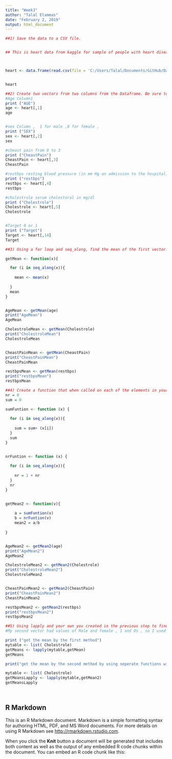 ```yaml
---
title: "Week3"
author: "Talal Elammas"
date: "February 2, 2019"
output: html_document
---
```




```r
##1) Save the data to a CSV file. 


## This is heart data from kaggle for sample of people with heart disease include some medical informations from Clevland Research Center database, can be found on kaggle https://www.kaggle.com/ronitf/heart-disease-uci/version/1



heart <- data.frame(read.csv(file = 'C:/Users/Talal/Documents/GitHub/Data_Visualization/heart.csv'))


heart


```

```r
##2) Create two vectors from two columns from the Dataframe. Be sure to name these appropriately. 
#Age Column1
print ("AGE")
age <- heart[,1]
age


#sex Column ,  1 for male ,0 for female ,
print ("SEX")
sex <- heart[,2]
sex

#cheast pain from 0 to 3 
print ("CheastPain")
CheastPain <- heart[,3]
CheastPain

#restbps resting blood pressure (in mm Hg on admission to the hospital)
print ("restbps")
restbps <- heart[,4]
restbps

#cholestrole serum cholestoral in mg/dl
print ("Cholestrole")
Cholestrole <- heart[,5]
Cholestrole


#Target 0 or 1 
print ("Target")
Target <- heart[,14]
Target


```



```r
##3) Using a for loop and seq_along, find the mean of the first vector. Store the mean in an appropriate variable.

getMean <- function(x){

  for (i in seq_along(x)){
    
    mean <- mean(x)
    
  }
  mean
}


AgeMean <- getMean(age)
print("AgeMean")
AgeMean 

CholestroleMean <- getMean(Cholestrole)
print("CholestroleMean")
CholestroleMean 


CheastPainMean <- getMean(CheastPain)
print("CheastPainMean")
CheastPainMean 

restbpsMean <- getMean(restbps)
print("restbpsMean")
restbpsMean

```


```r
##4) Create a function that when called on each of the elements in your vector, finds the mean. Hint, you will use scoping rules to accumulate two global environment variables.
nr = 0
sum = 0

sumFuntion <- function (x) {
  
  for (i in seq_along(x)){
    
    sum = sum+ (x[i])
  }
  sum
}


nrFuntion <- function (x) {
  
  for (i in seq_along(x)){
    
    nr = 1 + nr
  }
  nr
}


getMean2 <- function(v){
      
    a = sumFuntion(v)
    b = nrFuntion(v)
    mean2 = a/b
  
}


AgeMean2 <- getMean2(age)
print("AgeMean2")
AgeMean2 

CholestroleMean2 <- getMean2(Cholestrole)
print("CholestroleMean2")
CholestroleMean2 


CheastPainMean2 <- getMean2(CheastPain)
print("CheastPainMean2")
CheastPainMean2 

restbpsMean2 <- getMean2(restbps)
print("restbpsMean2")
restbpsMean2 
```




```r
##5) Using lapply and your own you created in the previous step to find the sum and number of elements of the second vector. 
#My second vector had values of Male and female , 1 and 0s , so I used the third vectors as use in my lapply as Cholestrole vectors.

print ("get the mean by the first method")
mytable <- list( Cholestrole)
getMeans <- lapply(mytable,getMean)
getMeans

print("get the mean by the second method by using seperate functions with lapply:")

mytable <- list( Cholestrole)
getMeansLapply <- lapply(mytable,getMean2)
getMeansLapply




```








## R Markdown

This is an R Markdown document. Markdown is a simple formatting syntax for authoring HTML, PDF, and MS Word documents. For more details on using R Markdown see <http://rmarkdown.rstudio.com>.

When you click the **Knit** button a document will be generated that includes both content as well as the output of any embedded R code chunks within the document. You can embed an R code chunk like this:

